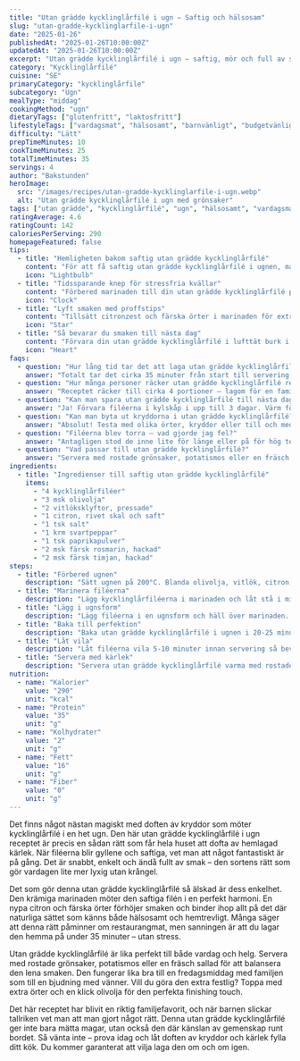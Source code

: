 ```yaml
---
title: "Utan grädde kycklinglårfilé i ugn – Saftig och hälsosam"
slug: "utan-gradde-kycklinglarfile-i-ugn"
date: "2025-01-26"
publishedAt: "2025-01-26T10:00:00Z"
updatedAt: "2025-01-26T10:00:00Z"
excerpt: "Utan grädde kycklinglårfilé i ugn – saftig, mör och full av smak! Denna hälsosamma variant blir klar på 35 minuter. Perfekt för vardag och helg!"
category: "Kycklinglårfilé"
cuisine: "SE"
primaryCategory: "kycklinglårfile"
subcategory: "Ugn"
mealType: "middag"
cookingMethod: "ugn"
dietaryTags: ["glutenfritt", "laktosfritt"]
lifestyleTags: ["vardagsmat", "hälsosamt", "barnvänligt", "budgetvänligt"]
difficulty: "Lätt"
prepTimeMinutes: 10
cookTimeMinutes: 25
totalTimeMinutes: 35
servings: 4
author: "Bakstunden"
heroImage:
  src: "/images/recipes/utan-gradde-kycklinglarfile-i-ugn.webp"
  alt: "Utan grädde kycklinglårfilé i ugn med grönsaker"
tags: ["utan grädde", "kycklinglårfilé", "ugn", "hälsosamt", "vardagsmat"]
ratingAverage: 4.6
ratingCount: 142
caloriesPerServing: 290
homepageFeatured: false
tips:
  - title: "Hemligheten bakom saftig utan grädde kycklinglårfilé"
    content: "För att få saftig utan grädde kycklinglårfilé i ugnen, marinera filéerna i olivolja och kryddor i minst 30 minuter. Använd en stektermometer och sikta på 72°C för perfekt resultat. Låt filéerna vila 5-10 minuter innan servering så bevaras juicen. Denna utan grädde teknik ger kycklinglårfilé som smälter i munnen!"
    icon: "Lightbulb"
  - title: "Tidssparande knep för stressfria kvällar"
    content: "Förbered marinaden till din utan grädde kycklinglårfilé på morgonen och förvara i kylen. Du kan även förbereda hela rätten på morgonen och bara värma i ugnen på kvällen. Använd färdigskurna grönsaker för att spara tid. Denna utan grädde metod gör vardagen både smidigare och godare!"
    icon: "Clock"
  - title: "Lyft smaken med proffstips"
    content: "Tillsätt citronzest och färska örter i marinaden för extra friskhet. En nypa chiliflakes eller paprika ger subtil hetta som balanserar smaken. För extra umami, tillsätt lite soja eller worcestersås. Dessa små detaljer gör skillnaden mellan bra och fantastisk utan grädde kycklinglårfilé!"
    icon: "Star"
  - title: "Så bevarar du smaken till nästa dag"
    content: "Förvara din utan grädde kycklinglårfilé i lufttät burk i kylen upp till 3 dagar. Värm försiktigt i ugn eller stekpanna så behåller den sin saftighet. Den går även utmärkt att frysa i portionslådor – perfekt som snabb lunch eller till matlådan!"
    icon: "Heart"
faqs:
  - question: "Hur lång tid tar det att laga utan grädde kycklinglårfilé i ugn?"
    answer: "Totalt tar det cirka 35 minuter från start till servering. Utan grädde kycklinglårfilé blir klar snabbt men känns som en lyxig helgrätt – perfekt när du vill imponera utan stress!"
  - question: "Hur många personer räcker utan grädde kycklinglårfilé receptet till?"
    answer: "Receptet räcker till cirka 4 portioner – lagom för en familjemiddag. Vill du laga till fler? Dubba enkelt ingredienserna och använd en större ugnsform för bästa resultat."
  - question: "Kan man spara utan grädde kycklinglårfilé till nästa dag?"
    answer: "Ja! Förvara filéerna i kylskåp i upp till 3 dagar. Värm försiktigt så att de behåller sin saftighet. Perfekt för matlådor och snabba luncher!"
  - question: "Kan man byta ut kryddorna i utan grädde kycklinglårfilé?"
    answer: "Absolut! Testa med olika örter, kryddor eller till och med marinader. Utan grädde kycklinglårfilé är flexibel och tar gärna emot nya smaker – våga experimentera!"
  - question: "Filéerna blev torra – vad gjorde jag fel?"
    answer: "Antagligen stod de inne lite för länge eller på för hög temperatur. Utan grädde kycklinglårfilé behöver varsam behandling och rätt temperatur för att behålla saftigheten."
  - question: "Vad passar till utan grädde kycklinglårfilé?"
    answer: "Servera med rostade grönsaker, potatismos eller en fräsch sallad. En krämig sås eller citronvinaigrette balanserar den lena smaken perfekt."
ingredients:
  - title: "Ingredienser till saftig utan grädde kycklinglårfilé"
    items:
      - "4 kycklinglårfiléer"
      - "3 msk olivolja"
      - "2 vitlöksklyftor, pressade"
      - "1 citron, rivet skal och saft"
      - "1 tsk salt"
      - "1 krm svartpeppar"
      - "1 tsk paprikapulver"
      - "2 msk färsk rosmarin, hackad"
      - "2 msk färsk timjan, hackad"
steps:
  - title: "Förbered ugnen"
    description: "Sätt ugnen på 200°C. Blanda olivolja, vitlök, citron, salt, peppar, paprikapulver och örter i en skål."
  - title: "Marinera filéerna"
    description: "Lägg kycklinglårfiléerna i marinaden och låt stå i minst 30 minuter i kylen."
  - title: "Lägg i ugnsform"
    description: "Lägg filéerna i en ugnsform och häll över marinaden. Ringla över lite extra olivolja."
  - title: "Baka till perfektion"
    description: "Baka utan grädde kycklinglårfilé i ugnen i 20-25 minuter tills innertemperaturen når 72°C."
  - title: "Låt vila"
    description: "Låt filéerna vila 5-10 minuter innan servering så bevaras juicen."
  - title: "Servera med kärlek"
    description: "Servera utan grädde kycklinglårfilé varma med rostade grönsaker, potatismos eller sallad."
nutrition:
  - name: "Kalorier"
    value: "290"
    unit: "kcal"
  - name: "Protein"
    value: "35"
    unit: "g"
  - name: "Kolhydrater"
    value: "2"
    unit: "g"
  - name: "Fett"
    value: "16"
    unit: "g"
  - name: "Fiber"
    value: "0"
    unit: "g"
---
```


Det finns något nästan magiskt med doften av kryddor som möter kycklinglårfilé i en het ugn. Den här utan grädde kycklinglårfilé i ugn receptet är precis en sådan rätt som får hela huset att dofta av hemlagad kärlek. När filéerna blir gyllene och saftiga, vet man att något fantastiskt är på gång. Det är snabbt, enkelt och ändå fullt av smak – den sortens rätt som gör vardagen lite mer lyxig utan krångel.

Det som gör denna utan grädde kycklinglårfilé så älskad är dess enkelhet. Den krämiga marinaden möter den saftiga filén i en perfekt harmoni. En nypa citron och färska örter förhöjer smaken och binder ihop allt på det där naturliga sättet som känns både hälsosamt och hemtrevligt. Många säger att denna rätt påminner om restaurangmat, men sanningen är att du lagar den hemma på under 35 minuter – utan stress.

Utan grädde kycklinglårfilé är lika perfekt till både vardag och helg. Servera med rostade grönsaker, potatismos eller en fräsch sallad för att balansera den lena smaken. Den fungerar lika bra till en fredagsmiddag med familjen som till en bjudning med vänner. Vill du göra den extra festlig? Toppa med extra örter och en klick olivolja för den perfekta finishing touch.

Det här receptet har blivit en riktig familjefavorit, och när barnen slickar tallriken vet man att man gjort något rätt. Denna utan grädde kycklinglårfilé ger inte bara mätta magar, utan också den där känslan av gemenskap runt bordet. Så vänta inte – prova idag och låt doften av kryddor och kärlek fylla ditt kök. Du kommer garanterat att vilja laga den om och om igen.
